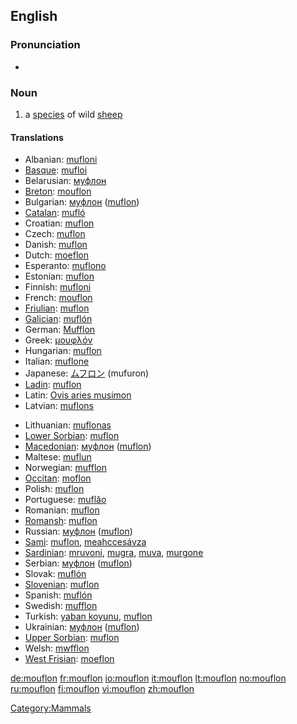 ==English==

===Pronunciation===
* {{IPA|/'mʊflɔn/}}

===Noun===
{{wikipedia}}
{{en-noun}}

# a [[species]] of wild [[sheep]]

====Translations====
{{trans-top|sheep}}
* Albanian: [[mufloni]]
* [[Basque]]: [[mufloi]]
* Belarusian: [[муфлон]]
* [[Breton]]: [[mouflon]]
* Bulgarian: [[муфлон]] ([[muflon]])
* [[Catalan]]: [[mufló]]
* Croatian: [[muflon]]
* Czech: [[muflon]]
* Danish: [[muflon]]
* Dutch: [[moeflon]] {{m}}
* Esperanto: [[muflono]]
* Estonian: [[muflon]]
* Finnish: [[mufloni]]
* French: [[mouflon]] {{m}}
* [[Friulian]]: [[muflon]]
* [[Galician]]: [[muflón]]
* German: [[Mufflon]] {{m}}
* Greek: [[μουφλόν]] '' ''
* Hungarian: [[muflon]]
* Italian: [[muflone]] {{m}}
* Japanese: [[ムフロン]] (mufuron)
* [[Ladin]]: [[muflon]]
* Latin: [[Ovis aries musimon]] '' ''
* Latvian: [[muflons]]
{{trans-mid}}
* Lithuanian: [[muflonas]]
* [[Lower Sorbian]]: [[muflon]]
* [[Macedonian]]: [[муфлон]] ([[muflon]])
* Maltese: [[muflun]]
* Norwegian: [[mufflon]]
* [[Occitan]]: [[moflon]]
* Polish: [[muflon]] '' ''
* Portuguese: [[muflăo]]
* Romanian: [[muflon]]
* [[Romansh]]: [[muflon]]
* Russian: [[муфлон]] ([[muflon]]) '' ''
* [[Sami]]: [[muflon]], [[meahccesávza]]
* [[Sardinian]]: [[mruvoni]], [[mugra]], [[muva]], [[murgone]]
* Serbian: [[муфлон]] ([[muflon]])
* Slovak: [[muflón]]
* [[Slovenian]]: [[muflon]]
* Spanish: [[muflón]] {{m}}
* Swedish: [[mufflon]]
* Turkish: [[yaban koyunu]], [[muflon]]
* Ukrainian: [[муфлон]] ([[muflon]])
* [[Upper Sorbian]]: [[muflon]]
* Welsh: [[mwfflon]]
* [[West Frisian]]: [[moeflon]]
{{trans-bottom}}

[[Category:Mammals]]

[[de:mouflon]]
[[fr:mouflon]]
[[io:mouflon]]
[[it:mouflon]]
[[lt:mouflon]]
[[no:mouflon]]
[[ru:mouflon]]
[[fi:mouflon]]
[[vi:mouflon]]
[[zh:mouflon]]